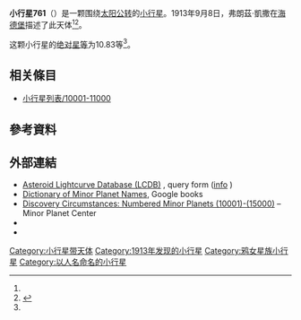 {{Infobox planet
 | minorplanet     = yes
 | name            = 761 Brendelia
 | background      = #D6D6D6
 | image = 
 | image_size      = 
 | caption         =
 | discovery_ref   =  <ref name="MPC-object" />
 | discoverer      = [[弗朗茲·凱撒|弗朗茲·凱撒]]
 | discovery_site  = [[海德堡|海德堡]]
 | discovered      = 1913年9月8日
 | mpc_name        = 761 Brendelia
 | alt_names       = 761 Brendelia
 | pronounced      = 
 | named_after     = <ref name="MPC-object" />
 | mp_category     = [[主帶小行星|主帶小行星]] <ref name="MPC-object" /><ref name="jpldata" />
 | orbit_ref       = <ref name="a">[http://ssd.jpl.nasa.gov/sbdb.cgi?sstr=761 761] {{Wayback|url=http://ssd.jpl.nasa.gov/sbdb.cgi?sstr=761 |date=20210718152840 }}，小行星數據庫瀏覽器（JPL Small-Body Database Browser）－[[美国国家航空航天局|美国国家航空航天局]]喷气推进实验室</ref>
 | epoch           = 2018-03-23.0（[[儒略日|JD]] 2458200.5）
 | uncertainty     = 0
 | observation_arc = 
 | aphelion = {{convert|3.049|AU|km|3|abbr=on|lk=out}}
 | perihelion      = {{convert|2.6777939|AU|km|3|abbr=on}}
 | semimajor       = 2.8633493
 | eccentricity    = 0.0648036
 | period          = 4.85[[儒略年|yr]]
 | mean_anomaly    = 237.43314[[度|°]]
 | mean_motion     = {{Deg2DMS|0.20341940|sup=ms}} / day
 | inclination     = 2.15978
 | asc_node        = 23.83729°
 | arg_peri        = 297.73811
 | mean_diameter   = 
 | rotation        = 
 | albedo          =
 | spectral_type   =
 | abs_magnitude   = 10.83<ref name="jpldata" />
}}
'''小行星761'''（{{lang-en|761 Brendelia}}）是一颗围绕[[太阳|太阳]][[公转|公转]]的[[小行星|小行星]]。1913年9月8日，弗朗茲·凱撒在[[海德堡|海德堡]]描述了此天体<ref name="a" /><ref>{{cite news|title=小行星列表|url=http://cfa-www.harvard.edu/iau/lists/NumberedMPs.txt|accessdate=2018-10-19|newspaper=哈佛大学|archive-date=2008-05-17|archive-url=https://web.archive.org/web/20080517010638/http://cfa-www.harvard.edu/iau/lists/NumberedMPs.txt|dead-url=no}}</ref>。

这颗小行星的[[绝对星等|绝对星等]]为10.83等<ref name="a" />。

== 相关條目 ==
*[[小行星列表/10001-11000|小行星列表/10001-11000]]

== 參考資料 ==
{{reflist|refs=

<ref name="jpldata">{{cite web
  |type       = 2018-01-26 last obs.
  |title      = JPL Small-Body Database Browser:761 Brendelia-761 Brendelia
  |url        = https://ssd.jpl.nasa.gov/sbdb.cgi?sstr=761
  |publisher  = [[Jet_Propulsion_Laboratory|Jet Propulsion Laboratory]]
  |accessdate = 28 March 2018}}</ref>

<ref name="MPC-object">{{cite web
  |title      = 761 Brendelia
  |work      = Minor Planet Center
  |url      = https://www.minorplanetcenter.net/db_search/show_object?object_id=761
  |accessdate      = 28 March 2018
  |archive-date      = 2016-03-04
  |archive-url      = https://web.archive.org/web/20160304095148/http://minorplanetcenter.net/db_search/show_object?object_id=761
  |dead-url      = no
  }}</ref>

}}

==  外部連結 ==
* [http://www.minorplanet.info/PHP/lcdbsummaryquery.php Asteroid Lightcurve Database (LCDB)] {{Wayback|url=http://www.minorplanet.info/PHP/lcdbsummaryquery.php |date=20171210173955 }}, query form ([http://www.minorplanet.info/lightcurvedatabase.html info] {{Wayback|url=http://www.minorplanet.info/lightcurvedatabase.html |date=20171216050541 }})
* [https://books.google.com/books?id=aeAg1X7afOoC&pg Dictionary of Minor Planet Names], Google books
* [http://www.minorplanetcenter.net/iau/lists/NumberedMPs010001.html Discovery Circumstances: Numbered Minor Planets (10001)-(15000)] {{Wayback|url=http://www.minorplanetcenter.net/iau/lists/NumberedMPs010001.html |date=20180612162317 }} – Minor Planet Center
* {{AstDys|761}}
* {{JPL small body}}

{{Minor Planet Number|[[小行星760|小行星760]]|[[小行星762|小行星762]]}}
{{小天体}}

[[Category:小行星带天体|Category:小行星带天体]]
[[Category:1913年发现的小行星|Category:1913年发现的小行星]]
[[Category:鸦女星族小行星|Category:鸦女星族小行星]]
[[Category:以人名命名的小行星|Category:以人名命名的小行星]]


{{beltasteroid-stub}}